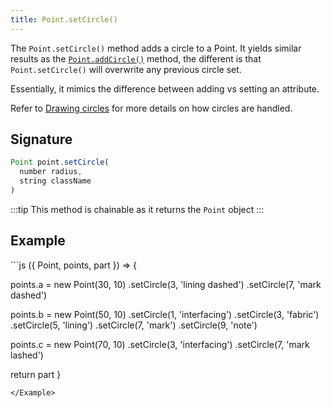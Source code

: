 ```yaml
---
title: Point.setCircle()
---
```


The `Point.setCircle()` method adds a circle to a Point. It yields similar
results as the [`Point.addCircle()`](/reference/api/point/addcircle) method,
the different is that `Point.setCircle()` will overwrite any previous circle
set.

Essentially, it mimics the difference between adding vs setting an attribute.

Refer to [Drawing circles](/howtos/code/drawing-circles) for more details on
how circles are handled.

## Signature

```js
Point point.setCircle(
  number radius,
  string className
)
```

:::tip
This method is chainable as it returns the `Point` object
:::

## Example

<Example caption="Examples of Point.setCircle(), compare this to [Point.addCircle()](/reference/api/point/addcircle)">
```js
({ Point, points, part }) => {

  points.a = new Point(30, 10)
    .setCircle(3, 'lining dashed')
    .setCircle(7, 'mark dashed')

  points.b = new Point(50, 10)
    .setCircle(1, 'interfacing')
    .setCircle(3, 'fabric')
    .setCircle(5, 'lining')
    .setCircle(7, 'mark')
    .setCircle(9, 'note')

  points.c = new Point(70, 10)
    .setCircle(3, 'interfacing')
    .setCircle(7, 'mark lashed')

  return part
}
```
</Example>
